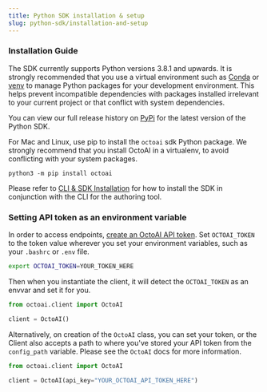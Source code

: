 ```yaml
---
title: Python SDK installation & setup
slug: python-sdk/installation-and-setup
---
```



### Installation Guide

The SDK currently supports Python versions 3.8.1 and upwards. It is strongly recommended that you use a virtual environment such as [Conda](https://conda.io/projects/conda/en/latest/index.html) or [venv](https://docs.python.org/3/library/venv.html) to manage Python packages for your development environment. This helps prevent incompatible dependencies with packages installed irrelevant to your current project or that conflict with system dependencies.

You can view our full release history on [PyPi](https://pypi.org/project/octoai/#history) for the latest version of the Python SDK.

For Mac and Linux, use pip to install the `octoai` sdk Python package. We strongly recommend that you install OctoAI in a virtualenv, to avoid conflicting with your system packages.

```shell shell
python3 -m pip install octoai
```

Please refer to [CLI & SDK Installation](/bring-your-own-model/cli-and-sdk-installation) for how to install the SDK in conjunction with the CLI for the authoring tool.

### Setting API token as an environment variable

In order to access endpoints, [create an OctoAI API token](../getting-started/how-to-create-an-octoai-access-token.mdx). Set `OCTOAI_TOKEN` to the token value wherever you set your environment variables, such as your `.bashrc` or `.env` file.

```bash bash
export OCTOAI_TOKEN=YOUR_TOKEN_HERE
```

Then when you instantiate the client, it will detect the `OCTOAI_TOKEN` as an envvar and set it for you.

```Python Python
from octoai.client import OctoAI

client = OctoAI()
```

Alternatively, on creation of the `OctoAI` class, you can set your token, or the Client also accepts a path to where you've stored your API token from the `config_path` variable. Please see the `OctoAI` docs for more information.

```Python Python
from octoai.client import OctoAI

client = OctoAI(api_key="YOUR_OCTOAI_API_TOKEN_HERE")
```